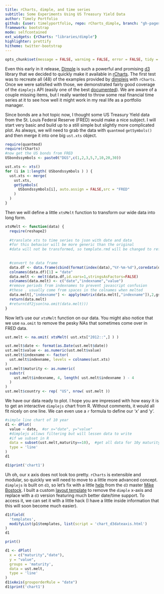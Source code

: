 ```yaml
---
title: rCharts, dimple, and time series
subtitle: Some Experiments Using US Treasury Yield Data
author: Timely Portfolio
github: {user: timelyportfolio, repo: rCharts_dimple, branch: "gh-pages"}
framework: bootstrap
mode: selfcontained
ext_widgets: {rCharts: "libraries/dimple"}
highlighter: prettify
hitheme: twitter-bootstrap
---
```


<style>
/*
path.line {
  fill: none;
  stroke: #666;
  stroke-width: 1.5px;
}
*/
.axis {
  shape-rendering: crispEdges;
}

.axis text {
  font: 10px sans-serif;
  margin: 0;
}

.x.axis line {
  stroke: #000;
}

.x.axis path {
  display: none;
}
</style>

```r
opts_chunk$set(message = FALSE, warning = FALSE, error = FALSE, tidy = FALSE, cache = FALSE,results = 'asis' )
```

Even this early in it release, [Dimple](http://dimplejs.org) is such a powerful and promising [d3](http://d3js.org) library that we decided to quickly make it available in [rCharts](http://rcharts.io/site).  The first test was to recreate all (48) of the examples provided by [dimplejs](http://dimplejs.org/examples_index.html) with `rCharts`.  Once we were satisfied with those, we demonstrated fairly good coverage of the `dimplejs` API (easily one of the best [documented](https://github.com/PMSI-AlignAlytics/dimple/wiki)).  We are aware of a couple missing items, but I really wanted to throw some real financial time series at it to see how well it might work in my real life as a portfolio manager.

Since bonds are a hot topic now, I thought some US Treasury Yield data from the St. Louis Federal Reserve (FRED) would make a nice subject.  I will start very basic and build up to a still simple but slightly more complicated plot.  As always, we will need to grab the data with `quantmod` `getSymbols()` and then merge it into one big `ust.xts` object.

```r
require(quantmod)
require(rCharts)
#now get the US bonds from FRED
USbondssymbols <- paste0("DGS",c(1,2,3,5,7,10,20,30))

ust.xts <- xts()
for (i in 1:length( USbondssymbols ) ) {
  ust.xts <- merge( 
    ust.xts,
    getSymbols( 
      USbondssymbols[i], auto.assign = FALSE,src = "FRED"
    )
  )
}
```

Then we will define a little `xtsMelt` function to transform our wide data into long form.

```r
xtsMelt <- function(data) {
  require(reshape2)
  
  #translate xts to time series to json with date and data
  #for this behavior will be more generic than the original
  #data will not be transformed, so template.rmd will be changed to reflect
  
  
  #convert to data frame
  data.df <- data.frame(cbind(format(index(data),"%Y-%m-%d"),coredata(data)))
  colnames(data.df)[1] = "date"
  data.melt <- melt(data.df,id.vars=1,stringsAsFactors=FALSE)
  colnames(data.melt) <- c("date","indexname","value")
  #remove periods from indexnames to prevent javascript confusion
  #these . usually come from spaces in the colnames when melted
  data.melt[,"indexname"] <- apply(matrix(data.melt[,"indexname"]),2,gsub,pattern="[.]",replacement="")
  return(data.melt)
  #return(df2json(na.omit(data.melt)))
}
```

Now let's use our `xtsMelt` function on our data.  You might also notice that we use `na.omit` to remove the pesky NAs that sometimes come over in FRED data.

```r
ust.melt <- na.omit( xtsMelt( ust.xts["2012::",] ) )

ust.melt$date <- format(as.Date(ust.melt$date))
ust.melt$value <- as.numeric(ust.melt$value)
ust.melt$indexname <- factor(
  ust.melt$indexname, levels = colnames(ust.xts)
)
ust.melt$maturity <- as.numeric(
  substr(
    ust.melt$indexname, 4, length( ust.melt$indexname ) - 4
  )
)
ust.melt$country <- rep( "US", nrow( ust.melt ))
```

We have our data ready to plot.  I hope you are impressed with how easy it is to get an interactive `dimplejs` chart from R.  Without comments, it would all fit nicely on one line.  We can even use a `r` formula to define our 'x' and 'y'.

```r
#simple line chart of 10 year
d1 <- dPlot(
  value ~ date,  #or x="date", y="value"
  #dimplejs allows filtering but will lessen data to write
  #if we subset in R
  data = subset(ust.melt,maturity==10),  #get all data for 10y maturity
  type = 'line'
)
d1
```
```r
d1$print('chart1')
```

Uh oh, our x axis does not look too pretty.  `rCharts` is extensible and modular, so quickly we will need to move to a little more advanced concept.  `dimplejs` is built on `d3`, so let's fix with a little [help](http://bl.ocks.org/mbostock/1166403) from the `d3` master [Mike Bostock](http://bost.ocks.org/mike/).  I built a custom [layout template](http://timelyportfolio.github.io/rCharts_dimple/assets/chart_d3_dateaxis.html) to remove the `dimple` x-axis and replace with a `d3` version featuring much better date/time support.  To access it, we can set it with a little hack (I have a little inside information that this will soon become much easier).

```r
d1$field(
  'templates',
  modifyList(p1$templates, list(script = 'chart_d3dateaxis.html')
)
d1
```

```r
print()
```

```r
d1 <- dPlot(
  x = c("maturity","date"),
  y = "value",
  groups = 'maturity',
  data = ust.melt,
  type = 'line'
)
d1$xAxis(grouporderRule = "date")
d1$print('chart1')
```




